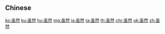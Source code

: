 {{also|雖然}}
==Chinese==
{{zh-see|雖然}}

[[ko:虽然]]
[[ku:虽然]]
[[hu:虽然]]
[[mg:虽然]]
[[ja:虽然]]
[[ta:虽然]]
[[th:虽然]]
[[chr:虽然]]
[[uk:虽然]]
[[zh:虽然]]
